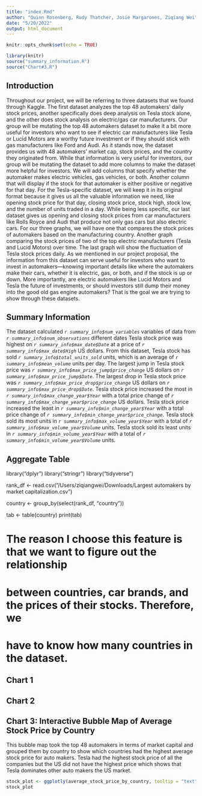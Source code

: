 ```yaml
---
title: "index.Rmd"
author: "Quinn Rosenberg, Rudy Thatcher, Josie Margarones, Ziqiang Wei"
date: "5/20/2022"
output: html_document
---
```


```r
knitr::opts_chunk$set(echo = TRUE)
```

```r
library(knitr)
source("summary_information.R")
source("Chart#3.R")
```

## Introduction
Throughout our project, we will be referring to three datasets that we found through Kaggle. The first dataset analyzes the top 48 automakers' daily stock prices, another specifically does deep analysis on Tesla stock alone, and the other does stock analysis on electric/gas car manufacturers. Our group will be mutating the top 48 automakers dataset to make it a bit more useful for investors who want to see if electric car manufacturers like Tesla or Lucid Motors are a worthy future investment or if they should stick with gas manufacturers like Ford and Audi. As it stands now, the dataset provides us with 48 automakers' market cap, stock prices, and the country they originated from. While that information is very useful for investors, our group will be mutating the dataset to add more columns to make the dataset more helpful for investors. We will add columns that specify whether the automaker makes electric vehicles, gas vehicles, or both. Another column that will display if the stock for that automaker is either positive or negative for that day. For the Tesla-specific dataset, we will keep it in its original format because it gives us all the valuable information we need, like opening stock price for that day, closing stock price, stock high, stock low, and the number of units traded in a day. While being less specific, our last dataset gives us opening and closing stock prices from car manufacturers like Rolls Royce and Audi that produce not only gas cars but also electric cars. For our three graphs, we will have one that compares the stock prices of automakers based on the manufacturing country. Another graph comparing the stock prices of two of the top electric manufacturers (Tesla and Lucid Motors) over time. The last graph will show the fluctuation of Tesla stock prices daily. As we mentioned in our project proposal, the information from this dataset can serve useful for investors who want to invest in automakers—knowing important details like where the automakers make their cars, whether it is electric, gas, or both, and if the stock is up or down. More importantly, are electric automakers like Lucid Motors and Tesla the future of investments, or should investors still dump their money into the good old gas engine automakers? That is the goal we are trying to show through these datasets. 

## Summary Information
The dataset calculated _`r summary_info$num_variables`_ variables of data from _`r summary_info$num_observations`_ different dates 
Tesla stock price was highest on _`r summary_info$max_date$Date`_ at a price of _`r summary_info$max_date$High`_ US dollars.
From this dataset, Tesla stock has sold _`r summary_info$total_units_sold`_ units, which is an average of _`r summary_info$mean_volume`_ units per day.
The largest jump in Tesla stock price was _`r summary_info$max_price_jump$price_change`_ US dollars on _`r summary_info$max_price_jump$Date`_. The largest drop in Tesla stock price was _`r summary_info$max_price_drop$price_change`_ US dollars on _`r summary_info$max_price_drop$Date`_.
Tesla stock price increased the most in _`r summary_info$max_change_year$Year`_ with a total price change of _`r summary_info$max_change_year$price_change`_ US dollars. Tesla stock price increased the least in _`r summary_info$min_change_year$Year`_ with a total price change of _`r summary_info$min_change_year$price_change`_.
Tesla stock sold its most units in _`r summary_info$max_volume_year$Year`_ with a total of _`r summary_info$max_volume_year$Volume`_ units. Tesla stock sold its least units in _`r summary_info$min_volume_year$Year`_ with a total of _`r summary_info$min_volume_year$Volume`_ units.

## Aggregate Table
library("dplyr")
library("stringr")
library("tidyverse")

rank_df <- read.csv("/Users/ziqiangwei/Downloads/Largest automakers by market capitalization.csv")


country <- group_by(select(rank_df, "country"))

tab <- table(country)
print(tab)

# The reason I choose this feature is that we want to figure out the relationship
# between countries, car brands, and the prices of their stocks. Therefore, we 
# have to know how many countries in the dataset.
## Chart 1

## Chart 2

## Chart 3: Interactive Bubble Map of Average Stock Price by Country
This bubble map took the top 48 automakers in terms of market capital and grouped them by country to show which countries had the highest average stock price for auto makers. Tesla had the highest stock price of all the companies but the US did not have the highest price which shows that Tesla dominates other auto makers the US market.

```r
stock_plot <- ggplotly(average_stock_price_by_country, tooltip = "text")
stock_plot
```

